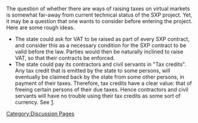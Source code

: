 [[Category:Discussion Pages]]

The question of whether there are ways of raising taxes on virtual markets is somewhat far-away from current technical status of the SXP project. Yet, it may be a question that one wants to consider before entering the project. Here are some rough ideas.

* The state could ask for VAT to be raised as part of every SXP contract, and consider this as a necessary condition for the SXP contract to be valid before the law. Parties would then be naturally inclined to raise VAT, so that their contracts be enforced.
* The state could pay its contractors and civil servants in "Tax credits". Any tax credit that is emitted by the state to some persons, will eventually be claimed back by the state from some other persons, in payment of their taxes. Therefore, tax credits have a clear value: that of freeing certain persons of their due taxes. Hence contractors and civil servants will have no trouble using their tax credits as some sort of currency. See [http://en.wikipedia.org/wiki/Debt_deflation#Forward_Year_Tax_Receipts].
